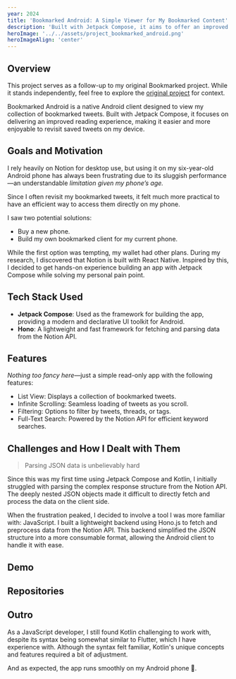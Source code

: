 ```yaml
---
year: 2024
title: 'Bookmarked Android: A Simple Viewer for My Bookmarked Content'
description: 'Built with Jetpack Compose, it aims to offer an improved reading experience on my laggy phone.'
heroImage: '../../assets/project_bookmarked_android.png'
heroImageAlign: 'center'
---
```



## Overview

This project serves as a follow-up to my original Bookmarked project. While it stands independently, feel free to explore the [original project](/projects/bookmarked) for context.

Bookmarked Android is a native Android client designed to view my collection of bookmarked tweets. Built with Jetpack Compose, it focuses on delivering an improved reading experience, making it easier and more enjoyable to revisit saved tweets on my device.

## Goals and Motivation

I rely heavily on Notion for desktop use, but using it on my six-year-old Android phone has always been frustrating due to its sluggish performance—an understandable _limitation given my phone’s age._

Since I often revisit my bookmarked tweets, it felt much more practical to have an efficient way to access them directly on my phone.

I saw two potential solutions:

- Buy a new phone.
- Build my own bookmarked client for my current phone.

While the first option was tempting, my wallet had other plans. During my research, I discovered that Notion is built with React Native. Inspired by this, I decided to get hands-on experience building an app with Jetpack Compose while solving my personal pain point.

## Tech Stack Used

- **Jetpack Compose**: Used as the framework for building the app, providing a modern and declarative UI toolkit for Android.
- **Hono**: A lightweight and fast framework for fetching and parsing data from the Notion API.

## Features

_Nothing too fancy here_—just a simple read-only app with the following features:

- List View: Displays a collection of bookmarked tweets.
- Infinite Scrolling: Seamless loading of tweets as you scroll.
- Filtering: Options to filter by tweets, threads, or tags.
- Full-Text Search: Powered by the Notion API for efficient keyword searches.

## Challenges and How I Dealt with Them

> Parsing JSON data is unbelievably hard

Since this was my first time using Jetpack Compose and Kotlin, I initially struggled with parsing the complex response structure from the Notion API. The deeply nested JSON objects made it difficult to directly fetch and process the data on the client side.

When the frustration peaked, I decided to involve a tool I was more familiar with: JavaScript. I built a lightweight backend using Hono.js to fetch and preprocess data from the Notion API. This backend simplified the JSON structure into a more consumable format, allowing the Android client to handle it with ease.

## Demo

<TweetCard tweetId='1847967261589639599' />
<TweetCard tweetId='1847968430248316939' class='mt-8' />

## Repositories

<div className='not-prose space-y-4'>
  <GithubCard owner='jestsee' repository='bookmarked-android' />
  <GithubCard owner='jestsee' repository='bookmarked-api-hono' />
</div>

## Outro

As a JavaScript developer, I still found Kotlin challenging to work with, despite its syntax being somewhat similar to Flutter, which I have experience with. Although the syntax felt familiar, Kotlin's unique concepts and features required a bit of adjustment.

And as expected, the app runs smoothly on my Android phone 🥳.